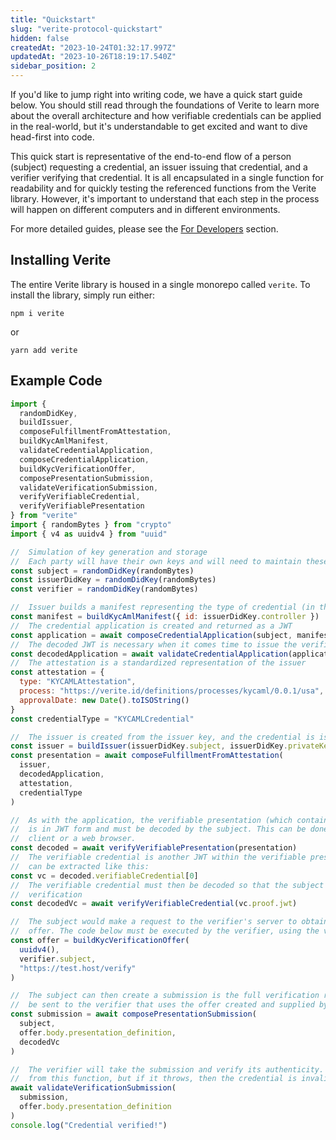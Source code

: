 ```yaml
---
title: "Quickstart"
slug: "verite-protocol-quickstart"
hidden: false
createdAt: "2023-10-24T01:32:17.997Z"
updatedAt: "2023-10-26T18:19:17.540Z"
sidebar_position: 2
---
```

If you'd like to jump right into writing code, we have a quick start guide below. You should still read through the foundations of Verite to learn more about the overall architecture and how verifiable credentials can be applied in the real-world, but it's understandable to get excited and want to dive head-first into code.

This quick start is representative of the end-to-end flow of a person (subject) requesting a credential, an issuer issuing that credential, and a verifier verifying that credential. It is all encapsulated in a single function for readability and for quickly testing the referenced functions from the Verite library. However, it's important to understand that each step in the process will happen on different computers and in different environments.

For more detailed guides, please see the [For Developers](building-verite-components/getting-started) section.

## Installing Verite

The entire Verite library is housed in a single monorepo called `verite`. To install the library, simply run either:

`npm i verite`

or

`yarn add verite`

## Example Code

```js {1,4-6,11} showLineNumbers
import {
  randomDidKey,
  buildIssuer,
  composeFulfillmentFromAttestation,
  buildKycAmlManifest,
  validateCredentialApplication,
  composeCredentialApplication,
  buildKycVerificationOffer,
  composePresentationSubmission,
  validateVerificationSubmission,
  verifyVerifiableCredential,
  verifyVerifiablePresentation
} from "verite"
import { randomBytes } from "crypto"
import { v4 as uuidv4 } from "uuid"

//  Simulation of key generation and storage
//  Each party will have their own keys and will need to maintain these
const subject = randomDidKey(randomBytes)
const issuerDidKey = randomDidKey(randomBytes)
const verifier = randomDidKey(randomBytes)

//  Issuer builds a manifest representing the type of credential (in this case a KYCAML credential)
const manifest = buildKycAmlManifest({ id: issuerDidKey.controller })
//  The credential application is created and returned as a JWT
const application = await composeCredentialApplication(subject, manifest)
//  The decoded JWT is necessary when it comes time to issue the verifiable presentation which will include this credential
const decodedApplication = await validateCredentialApplication(application)
//  The attestation is a standardized representation of the issuer
const attestation = {
  type: "KYCAMLAttestation",
  process: "https://verite.id/definitions/processes/kycaml/0.0.1/usa",
  approvalDate: new Date().toISOString()
}
const credentialType = "KYCAMLCredential"

//  The issuer is created from the issuer key, and the credential is issued
const issuer = buildIssuer(issuerDidKey.subject, issuerDidKey.privateKey)
const presentation = await composeFulfillmentFromAttestation(
  issuer,
  decodedApplication,
  attestation,
  credentialType
)

//  As with the application, the verifiable presentation (which contains the credential)
//  is in JWT form and must be decoded by the subject. This can be done in a mobile app
//  client or a web browser.
const decoded = await verifyVerifiablePresentation(presentation)
//  The verifiable credential is another JWT within the verifiable presentation and
//  can be extracted like this:
const vc = decoded.verifiableCredential[0]
//  The verifiable credential must then be decoded so that the subject can request
//  verification
const decodedVc = await verifyVerifiableCredential(vc.proof.jwt)

//  The subject would make a request to the verifier's server to obtain the verification
//  offer. The code below must be executed by the verifier, using the verifier's key.
const offer = buildKycVerificationOffer(
  uuidv4(),
  verifier.subject,
  "https://test.host/verify"
)

//  The subject can then create a submission is the full verification request which would
//  be sent to the verifier that uses the offer created and supplied by the verifier
const submission = await composePresentationSubmission(
  subject,
  offer.body.presentation_definition,
  decodedVc
)

//  The verifier will take the submission and verify its authenticity. There is no response
//  from this function, but if it throws, then the credential is invalid.
await validateVerificationSubmission(
  submission,
  offer.body.presentation_definition
)
console.log("Credential verified!")
```